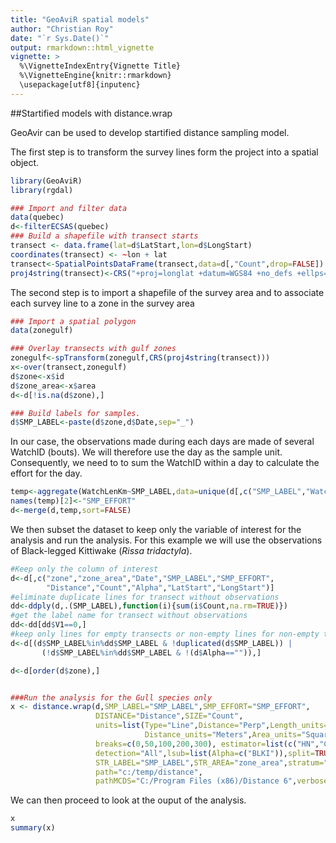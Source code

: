 ```yaml
---
title: "GeoAviR spatial models"
author: "Christian Roy"
date: "`r Sys.Date()`"
output: rmarkdown::html_vignette
vignette: >
  %\VignetteIndexEntry{Vignette Title}
  %\VignetteEngine{knitr::rmarkdown}
  \usepackage[utf8]{inputenc}
---
```


##Startified models with distance.wrap

GeoAvir can be used to develop startified distance sampling model. 

The first step is to transform the survey lines form the project into a spatial object.

```r
library(GeoAviR)
library(rgdal)

### Import and filter data
data(quebec)
d<-filterECSAS(quebec)
### Build a shapefile with transect starts
transect <- data.frame(lat=d$LatStart,lon=d$LongStart)
coordinates(transect) <- ~lon + lat
transect<-SpatialPointsDataFrame(transect,data=d[,"Count",drop=FALSE])
proj4string(transect)<-CRS("+proj=longlat +datum=WGS84 +no_defs +ellps=WGS84 +towgs84=0,0,0")
```

The second step is to import a shapefile of the survey area and to associate each survey line to a zone in the survey area

```r
### Import a spatial polygon
data(zonegulf)

### Overlay transects with gulf zones
zonegulf<-spTransform(zonegulf,CRS(proj4string(transect)))
x<-over(transect,zonegulf)
d$zone<-x$id
d$zone_area<-x$area
d<-d[!is.na(d$zone),]

### Build labels for samples.
d$SMP_LABEL<-paste(d$zone,d$Date,sep="_")
```

In our case, the observations made during each days are made of several WatchID (bouts). We will therefore use the day as the sample unit. Consequently, we need to to sum the WatchID within a day to calculate the effort for the day.

```r
temp<-aggregate(WatchLenKm~SMP_LABEL,data=unique(d[,c("SMP_LABEL","WatchID","WatchLenKm")]),sum)
names(temp)[2]<-"SMP_EFFORT"
d<-merge(d,temp,sort=FALSE)
```

We then subset the dataset to keep only the variable of interest for the analysis and run the analysis. For this example we will use the observations of Black-legged Kittiwake (_Rissa tridactyla_). 

```r
#Keep only the column of interest
d<-d[,c("zone","zone_area","Date","SMP_LABEL","SMP_EFFORT",
        "Distance","Count","Alpha","LatStart","LongStart")]
#eliminate duplicate lines for transect without observations
dd<-ddply(d,.(SMP_LABEL),function(i){sum(i$Count,na.rm=TRUE)})
#get the label name for transect without observations
dd<-dd[dd$V1==0,]
#keep only lines for empty transects or non-empty lines for non-empty transects
d<-d[(d$SMP_LABEL%in%dd$SMP_LABEL & !duplicated(d$SMP_LABEL)) |
       (!d$SMP_LABEL%in%dd$SMP_LABEL & !(d$Alpha=="")),]

d<-d[order(d$zone),]


###Run the analysis for the Gull species only
x <- distance.wrap(d,SMP_LABEL="SMP_LABEL",SMP_EFFORT="SMP_EFFORT",
                   DISTANCE="Distance",SIZE="Count",
                   units=list(Type="Line",Distance="Perp",Length_units="Kilometers",
                              Distance_units="Meters",Area_units="Square kilometers"),
                   breaks=c(0,50,100,200,300), estimator=list(c("HN","CO")),
                   detection="All",lsub=list(Alpha=c("BLKI")),split=TRUE,empty=NULL,
                   STR_LABEL="SMP_LABEL",STR_AREA="zone_area",stratum="STR_LABEL",
                   path="c:/temp/distance",
                   pathMCDS="C:/Program Files (x86)/Distance 6",verbose=FALSE)

```

We can then proceed to look at the ouput of the analysis.

```r
x
summary(x)
```




